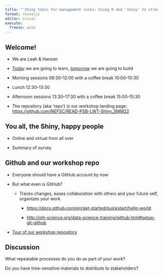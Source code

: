 ```yaml
---
title: "'Shiny tools for management rules: Using R and 'shiny' to streamline marine mammal conservation' -- SMM July 2022"
format: revealjs
editor: visual
execute:
  freeze: auto
---
```


## Welcome!

::: incremental
-   We are Leah & Hansen

-   [Today](https://github.com/NEFSC/READ-PSB-LWT-Shiny_SMM22/wiki/Day-1:-Learn) we are going to learn, [tomorrow](https://github.com/NEFSC/READ-PSB-LWT-Shiny_SMM22/wiki/Day-2:-Build) we are going to build

-   Morning sessions 08:30--12:00 with a coffee break 10:00--10:30

-   Lunch 12:30--13:30

-   Afternoon sessions 13:30--17:30 with a coffee break 15:00--15:30

-   The repository (aka 'repo') is our workshop landing page: <https://github.com/NEFSC/READ-PSB-LWT-Shiny_SMM22>
:::

## You all, the Shiny, happy people

::: incremental
-   Online and virtual from all over

-   Summary of survey
:::

## Github and our workshop repo

::: incremental
-   Everyone should have a GitHub account by now

-   But what even is GitHub?

    -   Tracks changes, eases collaboration with others and your future self, organizes your work

        -   <https://docs.github.com/en/get-started/quickstart/hello-world>

        -   <http://ohi-science.org/data-science-training/github.html#setup-git-github>

-   [Tour of our workshop repository](https://github.com/NEFSC/READ-PSB-LWT-Shiny_SMM22)
:::

## Discussion

What repeatable processes do you do as part of your work?

Do you have time-sensitive materials to distribute to stakeholders?
